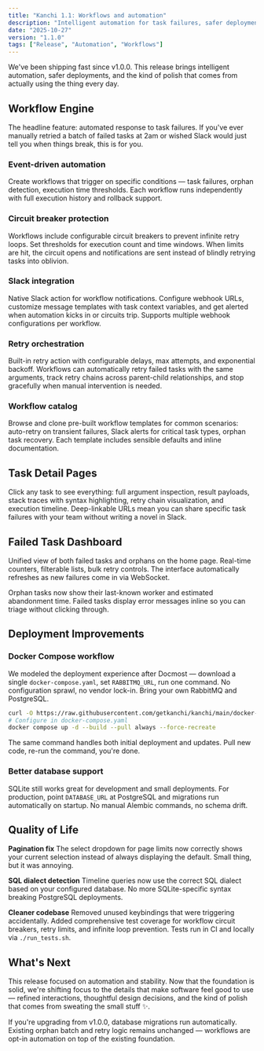 ```yaml
---
title: "Kanchi 1.1: Workflows and automation"
description: "Intelligent automation for task failures, safer deployments, and the polish that comes from daily use"
date: "2025-10-27"
version: "1.1.0"
tags: ["Release", "Automation", "Workflows"]
---
```


We've been shipping fast since v1.0.0. This release brings intelligent automation, safer deployments, and the kind of polish that comes from actually using the thing every day.

## Workflow Engine

The headline feature: automated response to task failures. If you've ever manually retried a batch of failed tasks at 2am or wished Slack would just tell you when things break, this is for you.

### Event-driven automation
Create workflows that trigger on specific conditions — task failures, orphan detection, execution time thresholds. Each workflow runs independently with full execution history and rollback support.

### Circuit breaker protection
Workflows include configurable circuit breakers to prevent infinite retry loops. Set thresholds for execution count and time windows. When limits are hit, the circuit opens and notifications are sent instead of blindly retrying tasks into oblivion.

### Slack integration
Native Slack action for workflow notifications. Configure webhook URLs, customize message templates with task context variables, and get alerted when automation kicks in or circuits trip. Supports multiple webhook configurations per workflow.

### Retry orchestration
Built-in retry action with configurable delays, max attempts, and exponential backoff. Workflows can automatically retry failed tasks with the same arguments, track retry chains across parent-child relationships, and stop gracefully when manual intervention is needed.

### Workflow catalog
Browse and clone pre-built workflow templates for common scenarios: auto-retry on transient failures, Slack alerts for critical task types, orphan task recovery. Each template includes sensible defaults and inline documentation.

## Task Detail Pages

Click any task to see everything: full argument inspection, result payloads, stack traces with syntax highlighting, retry chain visualization, and execution timeline. Deep-linkable URLs mean you can share specific task failures with your team without writing a novel in Slack.

## Failed Task Dashboard

Unified view of both failed tasks and orphans on the home page. Real-time counters, filterable lists, bulk retry controls. The interface automatically refreshes as new failures come in via WebSocket.

Orphan tasks now show their last-known worker and estimated abandonment time. Failed tasks display error messages inline so you can triage without clicking through.

## Deployment Improvements

### Docker Compose workflow
We modeled the deployment experience after Docmost — download a single `docker-compose.yaml`, set `RABBITMQ_URL`, run one command. No configuration sprawl, no vendor lock-in. Bring your own RabbitMQ and PostgreSQL.

```bash
curl -O https://raw.githubusercontent.com/getkanchi/kanchi/main/docker-compose.yaml
# Configure in docker-compose.yaml
docker compose up -d --build --pull always --force-recreate
```

The same command handles both initial deployment and updates. Pull new code, re-run the command, you're done.

### Better database support
SQLite still works great for development and small deployments. For production, point `DATABASE_URL` at PostgreSQL and migrations run automatically on startup. No manual Alembic commands, no schema drift.

## Quality of Life

**Pagination fix**
The select dropdown for page limits now correctly shows your current selection instead of always displaying the default. Small thing, but it was annoying.

**SQL dialect detection**
Timeline queries now use the correct SQL dialect based on your configured database. No more SQLite-specific syntax breaking PostgreSQL deployments.

**Cleaner codebase**
Removed unused keybindings that were triggering accidentally. Added comprehensive test coverage for workflow circuit breakers, retry limits, and infinite loop prevention. Tests run in CI and locally via `./run_tests.sh`.

## What's Next

This release focused on automation and stability. Now that the foundation is solid, we're shifting focus to the details that make software feel good to use — refined interactions, thoughtful design decisions, and the kind of polish that comes from sweating the small stuff ✨.

If you're upgrading from v1.0.0, database migrations run automatically. Existing orphan batch and retry logic remains unchanged — workflows are opt-in automation on top of the existing foundation.

